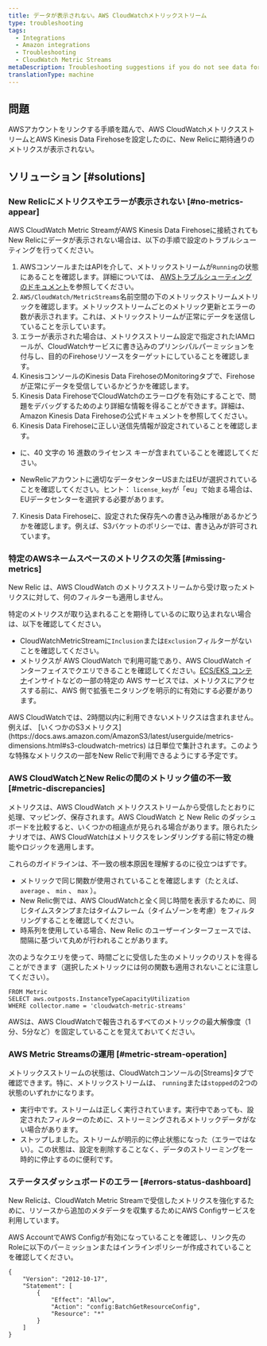 ```yaml
---
title: データが表示されない。AWS CloudWatchメトリックストリーム
type: troubleshooting
tags:
  - Integrations
  - Amazon integrations
  - Troubleshooting
  - CloudWatch Metric Streams
metaDescription: Troubleshooting suggestions if you do not see data for your AWS CloudWatch Metric Streams integration in the New Relic Infrastructure UI.
translationType: machine
---
```


## 問題

AWSアカウントをリンクする手順を踏んで、AWS CloudWatchメトリクスストリームとAWS Kinesis Data Firehoseを設定したのに、New Relicに期待通りのメトリクスが表示されない。

## ソリューション [#solutions]

### New Relicにメトリクスやエラーが表示されない [#no-metrics-appear]

AWS CloudWatch Metric StreamがAWS Kinesis Data Firehoseに接続されてもNew Relicにデータが表示されない場合は、以下の手順で設定のトラブルシューティングを行ってください。

1. AWSコンソールまたはAPIを介して、メトリックストリームが`Running`の状態にあることを確認します。詳細については、 [AWSトラブルシューティングのドキュメント](https://docs.aws.amazon.com/AmazonCloudWatch/latest/monitoring/CloudWatch-metric-streams-troubleshoot.html)を参照してください。
2. `AWS/CloudWatch/MetricStreams`名前空間の下のメトリックストリームメトリックを確認します。メトリックストリームごとのメトリック更新とエラーの数が表示されます。これは、メトリックストリームが正常にデータを送信していることを示しています。
3. エラーが表示された場合は、メトリクスストリーム設定で指定されたIAMロールが、CloudWatchサービスに書き込みのプリンシパルパーミッションを付与し、目的のFirehoseリソースをターゲットにしていることを確認します。
4. KinesisコンソールのKinesis Data FirehoseのMonitoringタブで、Firehoseが正常にデータを受信しているかどうかを確認します。
5. Kinesis Data FirehoseでCloudWatchのエラーログを有効にすることで、問題をデバッグするためのより詳細な情報を得ることができます。詳細は、Amazon Kinesis Data Firehoseの公式ドキュメントを参照してください。
6. Kinesis Data Firehoseに正しい送信先情報が設定されていることを確認します。

* <LicenseKey/>

  に、40 文字の 16 進数のライセンス キーが含まれていることを確認してください。

* NewRelicアカウントに適切なデータセンターUSまたはEUが選択されていることを確認してください。ヒント： `license_key`が「eu」で始まる場合は、EUデータセンターを選択する必要があります。

7. Kinesis Data Firehoseに、設定された保存先への書き込み権限があるかどうかを確認します。例えば、S3バケットのポリシーでは、書き込みが許可されています。

### 特定のAWSネームスペースのメトリクスの欠落 [#missing-metrics]

New Relic は、AWS CloudWatch のメトリクスストリームから受け取ったメトリクスに対して、何のフィルターも適用しません。

特定のメトリクスが取り込まれることを期待しているのに取り込まれない場合は、以下を確認してください。

* CloudWatchMetricStreamに`Inclusion`または`Exclusion`フィルターがないことを確認してください。
* メトリクスが AWS CloudWatch で利用可能であり、AWS CloudWatch インターフェイスでクエリできることを確認してください。[ECS/EKS コンテナ](https://docs.aws.amazon.com/AmazonCloudWatch/latest/monitoring/deploy-container-insights.html)インサイトなどの一部の特定の AWS サービスでは、メトリクスにアクセスする前に、AWS 側で拡張モニタリングを明示的に有効にする必要があります。

<Callout variant="important">
  AWS CloudWatchでは、2時間以内に利用できないメトリクスは含まれません。例えば、 [いくつかのS3メトリクス](https://docs.aws.amazon.com/AmazonS3/latest/userguide/metrics-dimensions.html#s3-cloudwatch-metrics) は日単位で集計されます。このような特殊なメトリクスの一部をNew Relicで利用できるようにする予定です。
</Callout>

### AWS CloudWatchとNew Relicの間のメトリック値の不一致 [#metric-discrepancies]

メトリクスは、AWS CloudWatch メトリクスストリームから受信したとおりに処理、マッピング、保存されます。AWS CloudWatch と New Relic のダッシュボードを比較すると、いくつかの相違点が見られる場合があります。限られたシナリオでは、AWS CloudWatchはメトリクスをレンダリングする前に特定の機能やロジックを適用します。

これらのガイドラインは、不一致の根本原因を理解するのに役立つはずです。

* メトリックで同じ関数が使用されていることを確認します（たとえば、 `average` 、 `min` 、 `max` ）。
* New Relic側では、AWS CloudWatchと全く同じ時間を表示するために、同じタイムスタンプまたはタイムフレーム（タイムゾーンを考慮）をフィルタリングすることを確認してください。
* 時系列を使用している場合、New Relic のユーザーインターフェースでは、間隔に基づいて丸めが行われることがあります。

次のようなクエリを使って、時間ごとに受信した生のメトリックのリストを得ることができます（選択したメトリックには何の関数も適用されないことに注意してください）。

```
FROM Metric 
SELECT aws.outposts.InstanceTypeCapacityUtilization
WHERE collector.name = 'cloudwatch-metric-streams'
```

AWSは、AWS CloudWatchで報告されるすべてのメトリックの最大解像度（1分、5分など）を固定していることを覚えておいてください。

### AWS Metric Streamsの運用 [#metric-stream-operation]

メトリックスストリームの状態は、CloudWatchコンソールの\[Streams]タブで確認できます。特に、メトリックストリームは、 `running`または`stopped`の2つの状態のいずれかになります。

* 実行中です。ストリームは正しく実行されています。実行中であっても、設定されたフィルターのために、ストリーミングされるメトリックデータがない場合があります。
* ストップしました。ストリームが明示的に停止状態になった（エラーではない）。この状態は、設定を削除することなく、データのストリーミングを一時的に停止するのに便利です。

### ステータスダッシュボードのエラー [#errors-status-dashboard]

New Relicは、CloudWatch Metric Streamで受信したメトリクスを強化するために、リソースから追加のメタデータを収集するためにAWS Configサービスを利用しています。

AWS AccountでAWS Configが有効になっていることを確認し、リンク先のRoleに以下のパーミッションまたはインラインポリシーが作成されていることを確認してください。

```
{
    "Version": "2012-10-17",
    "Statement": [
        {
            "Effect": "Allow",
            "Action": "config:BatchGetResourceConfig",
            "Resource": "*"
        }
    ]
}
```